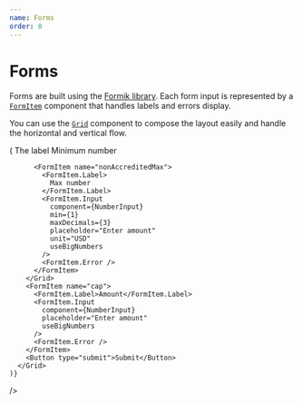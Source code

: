 ```yaml
---
name: Forms
order: 0
---
```



# Forms

Forms are built using the [Formik library](https://jaredpalmer.com/formik/). Each form input is represented by a [`FormItem`](/src-components-form-item-docs-form-item) component that handles labels and errors display.

You can use the [`Grid`](/src-components-grid-docs-grid) component to compose the layout easily and handle the horizontal and vertical flow.

<Playground>
  <Formik
    validationSchema={Yup.object().shape({
      textInput: Yup.string().required(),
    })}
    render={() => (
      <Grid>
        <FormItem name="textInput">
          <FormItem.Label>The label</FormItem.Label>
          <FormItem.Input
            formikComponent={FastField}
            component={TextInput}
            placeholder="Placeholder"
          />
          <FormItem.Error />
        </FormItem>
        <Grid gridAutoFlow="column" gridAutoColumns="1fr">
          <FormItem name="minimumInvestment">
            <FormItem.Label>
              Minimum number
            </FormItem.Label>
            <FormItem.Input
              component={NumberInput}
              min={0}
              maxDecimals={3}
              placeholder="Enter amount"
              unit="USD"
              useBigNumbers
            />
            <FormItem.Error />
          </FormItem>

          <FormItem name="nonAccreditedMax">
            <FormItem.Label>
              Max number
            </FormItem.Label>
            <FormItem.Input
              component={NumberInput}
              min={1}
              maxDecimals={3}
              placeholder="Enter amount"
              unit="USD"
              useBigNumbers
            />
            <FormItem.Error />
          </FormItem>
        </Grid>
        <FormItem name="cap">
          <FormItem.Label>Amount</FormItem.Label>
          <FormItem.Input
            component={NumberInput}
            placeholder="Enter amount"
            useBigNumbers
          />
          <FormItem.Error />
        </FormItem>
        <Button type="submit">Submit</Button>
      </Grid>
    )}

/>

</Playground>

